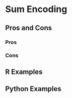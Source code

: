 # Sum Encoding {#sec-sum-encoding}

## Pros and Cons

### Pros

### Cons

## R Examples

## Python Examples
